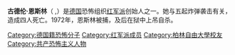{{expand English|time=2018-11-21T07:00:29+00:00}}
{{unreferenced|time=2018-11-21T07:00:29+00:00}}
{{Infobox person
| name               = 古德伦·恩斯林
| native_name        = Gudrun Ensslin
| birth_date         = {{Birth date|1940|8|15|df=y}}
| birth_place        = [[纳粹德国|纳粹德国]][[巴托洛梅|巴托洛梅]]
| death_date         = {{Death date and age|1977|10|18|1940|8|15|df=y}}
| death_place        = [[西德|西德]][[斯图加特|斯图加特]]
| monuments          = 
| other_names        = 
| education          = [[柏林自由大学|柏林自由大学]]
| organization       = [[红军派|红军派]]
| movement           = 
| awards             = 
| footnotes          = 
| influences         = 
| influenced         = 
| religion           = 
}}
'''古德伦·恩斯林'''（{{lang-de|'''Gudrun Ensslin'''}} ,{{bd|1940年|8月15日|1977年|10月18日}}）是[[德国|德国]]恐怖组织[[红军派|红军派]]创始人之一。她与五起炸弹袭击有关，造成四人死亡。1972年，恩斯林被捕，及后在狱中上吊自杀。

{{红军派成员}}

{{Authority control}}
{{DEFAULTSORT:Ensslin, Gudrun}}
[[Category:德国籍恐怖分子|Category:德国籍恐怖分子]]
[[Category:红军派成员|Category:红军派成员]]
[[Category:柏林自由大學校友|Category:柏林自由大學校友]]
[[Category:共产恐怖主义人物|Category:共产恐怖主义人物]]